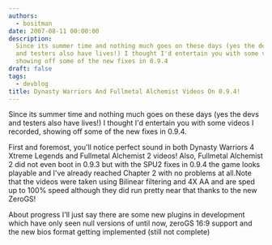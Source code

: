 ```yaml
---
authors:
  - bositman
date: 2007-08-11 00:00:00
description:
  Since its summer time and nothing much goes on these days (yes the devs
  and testers also have lives!) I thought I'd entertain you with some videos I recorded,
  showing off some of the new fixes in 0.9.4
draft: false
tags:
  - devblog
title: Dynasty Warriors And Fullmetal Alchemist Videos On 0.9.4!
---
```


Since its summer time and nothing much goes on these days (yes the devs
and testers also have lives!) I thought I'd entertain you with some
videos I recorded, showing off some of the new fixes in 0.9.4.

<!-- truncate -->

First and foremost, you'll notice perfect sound in both Dynasty
Warriors 4 Xtreme Legends and Fullmetal Alchemist 2 videos! Also,
Fullmetal Alchemist 2 did not even boot in 0.9.3 but with the SPU2 fixes
in 0.9.4 the game looks playable and I've already reached Chapter 2
with no problems at all.Note that the videos were taken using Bilinear
filtering and 4X AA and are sped up to 100% speed although they did run
pretty near that thanks to the new ZeroGS!

About progress I'll just say there are some new plugins in development
which have only seen null versions of until now, zeroGS 16:9 support and
the new bios format getting implemented (still not complete)
